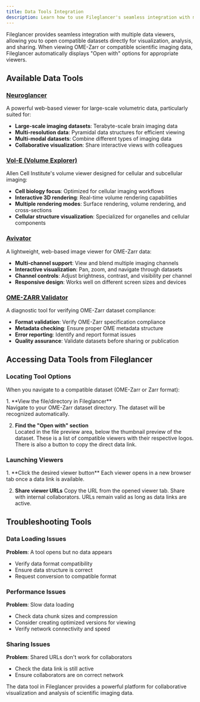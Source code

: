 ```yaml
---
title: Data Tools Integration
description: Learn how to use Fileglancer's seamless integration with multiple data tools including Neuroglancer, Vol-E, Avivator, and OME-ZARR Validator for visualizing and sharing scientific imaging data.
---
```



Fileglancer provides seamless integration with multiple data viewers, allowing you to open compatible datasets directly for visualization, analysis, and sharing. When viewing OME-Zarr or compatible scientific imaging data, Fileglancer automatically displays "Open with" options for appropriate viewers.

## Available Data Tools

### [Neuroglancer](https://github.com/google/neuroglancer)

A powerful web-based viewer for large-scale volumetric data, particularly suited for:

- **Large-scale imaging datasets**: Terabyte-scale brain imaging data
- **Multi-resolution data**: Pyramidal data structures for efficient viewing
- **Multi-modal datasets**: Combine different types of imaging data
- **Collaborative visualization**: Share interactive views with colleagues

### [Vol-E (Volume Explorer)](https://vol-e.allencell.org/)

Allen Cell Institute's volume viewer designed for cellular and subcellular imaging:

- **Cell biology focus**: Optimized for cellular imaging workflows
- **Interactive 3D rendering**: Real-time volume rendering capabilities
- **Multiple rendering modes**: Surface rendering, volume rendering, and cross-sections
- **Cellular structure visualization**: Specialized for organelles and cellular components

### [Avivator](https://avivator.gehlenborglab.org/)

A lightweight, web-based image viewer for OME-Zarr data:

- **Multi-channel support**: View and blend multiple imaging channels
- **Interactive visualization**: Pan, zoom, and navigate through datasets
- **Channel controls**: Adjust brightness, contrast, and visibility per channel
- **Responsive design**: Works well on different screen sizes and devices

### [OME-ZARR Validator](https://ome.github.io/ome-ngff-validator/)

A diagnostic tool for verifying OME-Zarr dataset compliance:

- **Format validation**: Verify OME-Zarr specification compliance
- **Metadata checking**: Ensure proper OME metadata structure
- **Error reporting**: Identify and report format issues
- **Quality assurance**: Validate datasets before sharing or publication

## Accessing Data Tools from Fileglancer

### Locating Tool Options

When you navigate to a compatible dataset (OME-Zarr or Zarr format):

<Steps>
1. **View the file/directory in Fileglancer**<br/>
Navigate to your OME-Zarr dataset directory. The dataset will be recognized automatically.

2. **Find the "Open with" section**<br/>
   Located in the file preview area, below the thumbnail preview of the dataset. These is a list of compatible viewers with their respective logos. There is also a button to copy the direct data link.
</Steps>

<StyledImage
lightSrc={lightDataTools}
darkSrc={darkDataTools}
alt="Screenshot of the Fileglancer interface, with arrows pointing to the Zarr viewer buttons under a Zarr thumbnail."
/>

### Launching Viewers

<Steps>
1. **Click the desired viewer button**
Each viewer opens in a new browser tab once a data link is available.

2. **Share viewer URLs**
Copy the URL from the opened viewer tab. Share with internal collaborators. URLs remain valid as long as data links are active.
</Steps>

## Troubleshooting Tools

### Data Loading Issues

**Problem**: A tool opens but no data appears

- Verify data format compatibility
- Ensure data structure is correct
- Request conversion to compatible format

### Performance Issues

**Problem**: Slow data loading

- Check data chunk sizes and compression
- Consider creating optimized versions for viewing
- Verify network connectivity and speed

### Sharing Issues

**Problem**: Shared URLs don't work for collaborators

- Check the data link is still active
- Ensure collaborators are on correct network

The data tool in Fileglancer provides a powerful platform for collaborative visualization and analysis of scientific imaging data.
